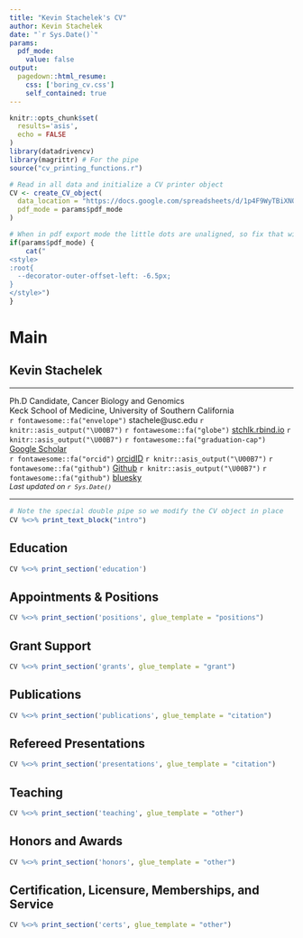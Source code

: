 ```yaml
---
title: "Kevin Stachelek's CV"
author: Kevin Stachelek
date: "`r Sys.Date()`"
params:
  pdf_mode:
    value: false
output:
  pagedown::html_resume:
    css: ['boring_cv.css']
    self_contained: true
---
```


```r

knitr::opts_chunk$set(
  results='asis', 
  echo = FALSE
)
library(datadrivencv)
library(magrittr) # For the pipe
source("cv_printing_functions.r")

# Read in all data and initialize a CV printer object
CV <- create_CV_object(
  data_location = "https://docs.google.com/spreadsheets/d/1p4F9WyTBiXNOkmspuJdPZdLaQm7F-rj3lAgrL5yH3Pg/edit?usp=sharing",  
  pdf_mode = params$pdf_mode
)

```

<script src="https://kit.fontawesome.com/bee4f5cfa6.js" crossorigin="anonymous"></script>
<link rel="preconnect" href="https://fonts.googleapis.com">
<link rel="preconnect" href="https://fonts.gstatic.com" crossorigin>
<link href="https://fonts.googleapis.com/css2?family=Andada+Pro&display=swap" rel="stylesheet">

```r
# When in pdf export mode the little dots are unaligned, so fix that with some conditional CSS.
if(params$pdf_mode) {
    cat("
<style>
:root{
  --decorator-outer-offset-left: -6.5px;
}
</style>")
}
```



Main
================================================================================

Kevin Stachelek {#title}
--------------------------------------------------------------------------------
<hr>
<!-- <div style="font-size:14px;padding:0px;margin:0px;"></div>  -->
<div id="intro">
Ph.D Candidate, Cancer Biology and Genomics  
<span style="font-size:0.9rem;">Keck School of Medicine, University of Southern California</span>  
`r fontawesome::fa("envelope")` stachele@usc.edu `r knitr::asis_output("\U00B7")`
`r fontawesome::fa("globe")` [stchlk.rbind.io](http://stchlk.rbind.io) `r knitr::asis_output("\U00B7")`
`r fontawesome::fa("graduation-cap")` [Google Scholar](https://scholar.google.com/citations?user=7pMLCJsAAAAJ&hl=en)  
`r fontawesome::fa("orcid")` [orcidID](https://orcid.org/0000-0003-2085-695X) `r knitr::asis_output("\U00B7")` 
`r fontawesome::fa("github")` [Github](https://github.com/whtns) `r knitr::asis_output("\U00B7")` 
`r fontawesome::fa("github")` [bluesky](https://bsky.app/profile/stchlk.bsky.social)  
<em style="font-size:0.8rem;">Last updated on `r Sys.Date()`</em>
</div>

<hr>

<div style="font-size:0.9rem;">
```r
# Note the special double pipe so we modify the CV object in place
CV %<>% print_text_block("intro") 
```
</div>


Education {data-icon=graduation-cap }
--------------------------------------------------------------------------------

```r
CV %<>% print_section('education')
```



Appointments & Positions {data-icon=briefcase data-concise=true}
--------------------------------------------------------------------------------

```r
CV %<>% print_section('positions', glue_template = "positions")
```


Grant Support {data-icon=pen-alt}
--------------------------------------------------------------------------------


```r
CV %<>% print_section('grants', glue_template = "grant")
```


Publications {data-icon=file-alt}
--------------------------------------------------------------------------------


```r
CV %<>% print_section('publications', glue_template = "citation")
```


Refereed Presentations {data-icon=chalkboard-teacher}
--------------------------------------------------------------------------------


```r
CV %<>% print_section('presentations', glue_template = "citation")
```


Teaching {data-icon=university}
--------------------------------------------------------------------------------


```r
CV %<>% print_section('teaching', glue_template = "other")
```


Honors and Awards {data-icon=award}
--------------------------------------------------------------------------------


```r
CV %<>% print_section('honors', glue_template = "other")
```


Certification, Licensure, Memberships, and Service {data-icon=certificate}
--------------------------------------------------------------------------------


```r
CV %<>% print_section('certs', glue_template = "other")
```

